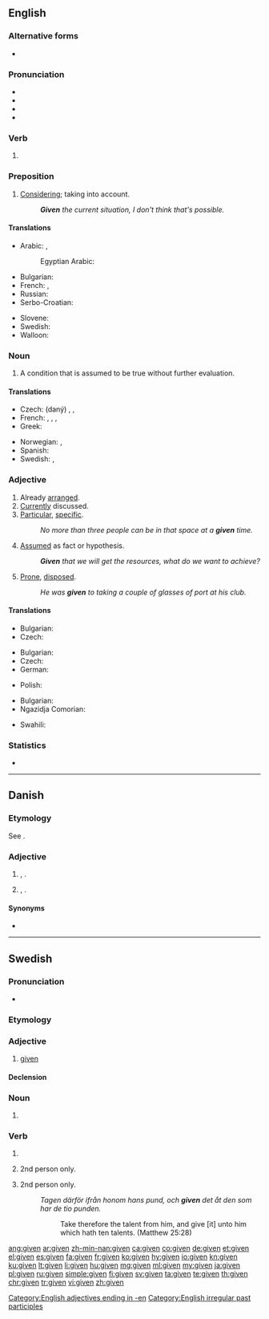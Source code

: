 ==English==

===Alternative forms===
* {{l|en|giv'n}}

===Pronunciation===
* {{IPA|/ˈɡɪvən/|lang=en}}
* {{audio|En-us-given.ogg|Audio (US)|lang=en}}
* {{rhymes|ɪvən|lang=en}}
* {{hyphenation|giv|en|lang=en}}

===Verb===
{{head|en|past participle|cat2=irregular past participles}}

# {{inflection of|give||past|part|lang=en}}

===Preposition===
{{en-prep}}

# [[considering|Considering]]; taking into account.
#: '''''Given''' the current situation, I don't think that's possible.''

====Translations====
{{trans-top|considering, taking into account}}
* Arabic: {{t|ar|أَخْذًا بِعَيْن الْاِعْتِبَار}}, {{t|ar|بِالنَّظَر إِلَى|tr=bi-n-naẓar ʾilā}}
*: Egyptian Arabic: {{t|arz|مع الأخذ في الاعتبار|tr=maʿ el-ʾaḵd felʿtebaar|sc=Arab}}
* Bulgarian: {{t+|bg|даден|sc=Cyrl}}
* French: {{t+|fr|étant donné}}, {{t+|fr|vu}}
* Russian: {{t+|ru|да́нный}}
* Serbo-Croatian: {{t|sh|uzimajući u obzir}}
{{trans-mid}}
* Slovene: {{t+|sl|dan}}
* Swedish: {{t+|sv|givet}}
* Walloon: {{t+|wa|veyanmint}}
{{trans-bottom}}

===Noun===
{{en-noun}}

# A condition that is assumed to be true without further evaluation.

====Translations====
{{trans-top|condition assumed to be true}}
* Czech: (daný) {{t+|cs|fakt|m}}, {{t+|cs|axiom|m}}, {{t|cs|postulát|m}}
* French: {{t+|fr|postulat|m}}, {{t|fr|donnée de départ|f}}, {{t+|fr|prémisse|f}}, {{t+|fr|énoncé|m}}
* Greek: {{t+|el|δεδομένο|n}}
{{trans-mid}}
* Norwegian: {{t+|no|gitt}}, {{t+|no|forutsetning|c}}
* Spanish: {{t+|es|postulado|m}}
* Swedish: {{t+|sv|given|c}}, {{t+|sv|givet|n}}
{{trans-bottom}}

===Adjective===
{{en-adj}}

# Already [[arranged]]. {{rfex}}
# [[currently|Currently]] discussed. {{rfex}}
# [[particular|Particular]], [[specific]].
#: ''No more than three people can be in that space at a '''given''' time.''
# [[assumed|Assumed]] as fact or hypothesis.
#: '''''Given''' that we will get the resources, what do we want to achieve?''
# {{senseid|en|prone, disposed}}{{label|en|with ''to''}} [[prone|Prone]], [[disposed]].
#: ''He was '''given''' to taking a couple of glasses of port at his club.''

====Translations====
{{trans-top|already arranged}}
* Bulgarian: {{t+|bg|даден|sc=Cyrl}}
* Czech: {{t+|cs|daný|m}}
{{trans-mid}}
{{trans-bottom}}

{{trans-top|currently discussed}}
* Bulgarian: {{t+|bg|настоящ|sc=Cyrl}}
* Czech: {{t+|cs|daný|m}}
* German: {{t+|de|vorliegend}}
{{trans-mid}}
* Polish: {{t+|pl|dany}}
{{trans-bottom}}

{{trans-top|Particular, specific}}
* Bulgarian: {{t+|bg|конкретен|sc=Cyrl}}
* Ngazidja Comorian: {{t|zdj|fulani}}
{{trans-mid}}
* Swahili: {{t+|sw|fulani}}
{{trans-bottom}}

===Statistics===
* {{rank|home|whose|words|236|given|hands|turned|taken}}

[[Category:English adjectives ending in -en]]
[[Category:English irregular past participles]]

----

==Danish==

===Etymology===
See {{l|da|give}}.

===Adjective===
{{head|da|adjective|neuter|givent|definite and plural|givne}}
# {{l|en|without a doubt|Without a doubt}}, {{l|en|undoubted}}.
# {{l|en|common|Common}}, {{l|en|typical}}.

====Synonyms====
{{syn-top}}
* {{l|da|givet}}
{{syn-bottom}}

----

==Swedish==

===Pronunciation===
* {{audio|Sv-given.ogg|audio|lang=sv}}

===Etymology===
{{sv-verb-form-pastpart|ge}}

===Adjective===
{{head|sv|adjective}}

# [[#English|given]]

====Declension====
{{sv-adj-pastpart|en-stem=giv}}

===Noun===
{{head|sv|noun form}}

# {{sv-noun-form-def|giv}}

===Verb===
{{head|sv|verb form}}

# {{sv-verb-form-pastpart|ge}}
# {{sv-verb-form-pre|ge|plural of=ger}} 2nd person only.
# {{sv-verb-form-imp|ge|plural of=ge}} 2nd person only.
#: ''Tagen därför ifrån honom hans pund, och '''given''' det åt den som har de tio punden.''
#:: Take therefore the talent from him, and give [it] unto him which hath ten talents. (Matthew 25:28)

[[ang:given]]
[[ar:given]]
[[zh-min-nan:given]]
[[ca:given]]
[[co:given]]
[[de:given]]
[[et:given]]
[[el:given]]
[[es:given]]
[[fa:given]]
[[fr:given]]
[[ko:given]]
[[hy:given]]
[[io:given]]
[[kn:given]]
[[ku:given]]
[[lt:given]]
[[li:given]]
[[hu:given]]
[[mg:given]]
[[ml:given]]
[[my:given]]
[[ja:given]]
[[pl:given]]
[[ru:given]]
[[simple:given]]
[[fi:given]]
[[sv:given]]
[[ta:given]]
[[te:given]]
[[th:given]]
[[chr:given]]
[[tr:given]]
[[vi:given]]
[[zh:given]]